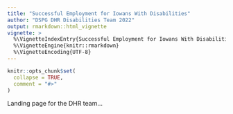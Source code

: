 ```yaml
---
title: "Successful Employment for Iowans With Disabilities"
author: "DSPG DHR Disabilities Team 2022"
output: rmarkdown::html_vignette
vignette: >
  %\VignetteIndexEntry{Successful Employment for Iowans With Disabilities}
  %\VignetteEngine{knitr::rmarkdown}
  %\VignetteEncoding{UTF-8}
---
```


```r
knitr::opts_chunk$set(
  collapse = TRUE,
  comment = "#>"
)
```

Landing page for the DHR team...

